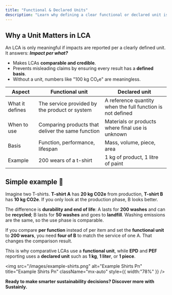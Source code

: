 ```yaml
---
title: "Functional & Declared Units"
description: "Learn why defining a clear functional or declared unit is essential for credible Life Cycle Assessments (LCAs). Understand the difference between functional and declared units, when to use them, and how they impact sustainability comparisons."
---
```


## **Why a Unit Matters in LCA**

An LCA is only meaningful if impacts are reported per a clearly defined unit. It answers: **_Impact per what?_**

- Makes LCAs **comparable and credible**.
- Prevents misleading claims by ensuring every result has a **defined basis**.
- Without a unit, numbers like "100 kg CO₂e" are meaningless.

| Aspect          | Functional unit                                   | Declared unit                                              |
| --------------- | ------------------------------------------------- | ---------------------------------------------------------- |
| What it defines | The service provided by the product or system     | A reference quantity when the full function is not defined |
| When to use     | Comparing products that deliver the same function | Materials or products where final use is unknown           |
| Basis           | Function, performance, lifespan                   | Mass, volume, piece, area                                  |
| Example         | 200 wears of a t-shirt                            | 1 kg of product, 1 litre of paint                          |

## Simple example 👕

Imagine two T-shirts. **T-shirt A** has **20 kg CO2e** from production, **T-shirt B** has **10 kg CO2e**. If you only look at the production phase, B looks better.

The difference is **durability and end of life**: A lasts for **200 washes** and can be **recycled**; B lasts for **50 washes** and goes to **landfill**. Washing emissions are the same, so the use phase is comparable.

If you compare **per function** instead of per item and set the **functional unit** to **200 wears**, you need **four of B** to match the service of one A. That changes the comparison result.

This is why comparative LCAs use a **functional unit**, while **EPD** and **PEF** reporting uses a **declared unit** such as **1 kg**, **1 liter**, or **1 piece**.

<img
  src="/images/example-shirts.png"
  alt="Example Shirts Pn"
  title="Example Shirts Pn"
  className="mx-auto"
  style={{ width:"78%" }}
/>

**Ready to make smarter sustainability decisions? Discover more with Sustainly.**